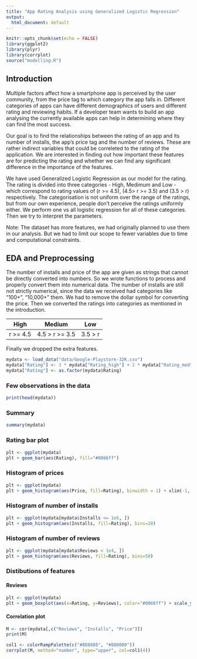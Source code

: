 ```yaml
---
title: "App Rating Analysis using Generalized Logistic Regression"
output:
  html_document: default
---
```


```r
knitr::opts_chunk$set(echo = FALSE)
library(ggplot2)
library(plyr)
library(corrplot)
source("modelling.R")
```

## Introduction

Multiple factors affect how a smartphone app is perceived by the user community, from the price tag to which category the app falls in. Different categories of apps can have different demographics of users and different rating and reviewing habits. If a developer team wants to build an app analysing the currently available apps can help in determining where they can find the most success.

Our goal is to find the relationships between the rating of an app and its number of installs, the app's price tag and the number of reviews. These are rather indirect variables that could be correleted to the rating of the application. We are interested in finding out how important these features are for predicting the rating and whether we can find any significant difference in the importance of the features.

We have used Generalized Logistic Regression as our model for the rating. The rating is divided into three categories - High, Medimum and Low - which correspond to rating values of (r >= 4.5), (4.5> r >= 3.5) and (3.5 > r) respectively. The categorisation is not uniform over the range of the ratings, but from our own experience, people don't perceive the ratings uniformly either. We perform one vs all logistic regression for all of these categories. Then we try to interpret the parameters.

Note: The dataset has more features, we had originally planned to use them in our analysis. But we had to limit our scope to fewer variables due to time and computational constraints.

## EDA and Preprocessing
The number of installs and price of the app are given as strings that cannot be directly converted into numbers. So we wrote functions to process and properly convert them into numerical data. The number of installs are still not strictly numerical, since the data we received had categories like "100+", "10,000+" them. We had to remove the dollar symbol for converting the price. Then we converted the ratings into categories as mentioned in the introduction.

| High     | Medium         | Low     |
|:--------:|:--------------:|:-------:|
| r >= 4.5 | 4.5 > r >= 3.5 | 3.5 > r |

Finally we dropped the extra features.

```r
mydata <- load_data("data/Google-Playstore-32K.csv")
mydata["Rating"] <- 3 * mydata["Rating_high"] + 2 * mydata["Rating_med"] + 1 * mydata["Rating_low"]
mydata["Rating"] <- as.factor(mydata$Rating)
```

### Few observations in the data
```r
print(head(mydata))
```

### Summary
```r
summary(mydata)
```

### Rating bar plot
```r
plt <- ggplot(mydata)
plt + geom_bar(aes(Rating), fill="#0066ff")
```

### Histogram of prices
```r
plt <- ggplot(mydata)
plt + geom_histogram(aes(Price, fill=Rating), binwidth = 1) + xlim(-1, 10)
```

### Histogram of number of installs
```r
plt <- ggplot(mydata[mydata$Installs <= 1e6, ])
plt + geom_histogram(aes(Installs, fill=Rating), bins=20)
```

### Histogram of number of reviews
```r
plt <- ggplot(mydata[mydata$Reviews < 1e4, ])
plt + geom_histogram(aes(Reviews, fill=Rating), bins=50)
```

### Distibutions of features

#### Reviews
```r
plt <- ggplot(mydata)
plt + geom_boxplot(aes(x=Rating, y=Reviews), color="#0066ff") + scale_y_continuous(trans = "log10")
```

#### Correlation plot
```r
M <- cor(mydata[,c("Reviews", "Installs", "Price")])
print(M)
```

```r
col1 <- colorRampPalette(c("#888888", "#880000"))
corrplot(M, method="number", type="upper", col=col1(4))
```
